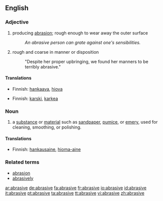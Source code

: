 ==English==

===Adjective===
{{en-adj}}

# producing [[abrasion]]; rough enough to wear away the outer surface
#:''An abrasive person can grate against one's sensibilities.''
# rough and coarse in manner or disposition
#:"Despite her proper upbringing, we found her manners to be terribly abrasive."

====Translations====
{{trans-top|producing abrasion; rough enough to wear away the outer surface}}
*Finnish: [[hankaava]], [[hiova]]
{{trans-mid}}
{{trans-bottom}}

{{trans-top|rough and coarse in manner or disposition}}
*Finnish: [[karski]], [[karkea]]
{{trans-mid}}
{{trans-bottom}}

===Noun===
{{en-noun}}

# a [[substance]] or [[material]] such as [[sandpaper]], [[pumice]], or [[emery]], used for cleaning, smoothing, or polishing.

====Translations====
*Finnish: [[hankausaine]], [[hioma-aine]]

===Related terms===
*[[abrasion]]
*[[abrasively]]

[[ar:abrasive]]
[[de:abrasive]]
[[fa:abrasive]]
[[fr:abrasive]]
[[io:abrasive]]
[[id:abrasive]]
[[it:abrasive]]
[[pt:abrasive]]
[[ta:abrasive]]
[[tt:abrasive]]
[[vi:abrasive]]
[[zh:abrasive]]